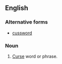 ==English==

===Alternative forms===
* [[cussword]]

===Noun===
{{en-noun|head=[[cuss]] [[word]]}}
# {{context|slang|lang=en}} [[curse|Curse]] word or phrase.